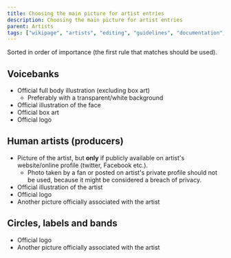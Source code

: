 ---
title: Choosing the main picture for artist entries
description: Choosing the main picture for artist entries
parent: Artists
tags: ["wikipage", "artists", "editing", "guidelines", "documentation", "vocadb"]
---

Sorted in order of importance (the first rule that matches should be used).

## Voicebanks

* Official full body illustration (excluding box art)
    * Preferably with a transparent/white background
* Official illustration of the face
* Official box art
* Official logo

## Human artists (producers)

* Picture of the artist, but **only** if publicly available on artist's website/online profile (twitter, Facebook etc.).
    * Photo taken by a fan or posted on artist's private profile should not be used, 
because it might be considered a breach of privacy.
* Official illustration of the artist
* Official logo
* Another picture officially associated with the artist

## Circles, labels and bands
* Official logo
* Another picture officially associated with the artist
